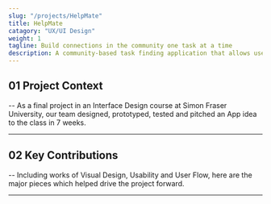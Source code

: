 ```yaml
---
slug: "/projects/HelpMate"
title: HelpMate
catagory: "UX/UI Design"
weight: 1
tagline: Build connections in the community one task at a time
description: A community-based task finding application that allows users to help their community members with household chores.
---
```


## 01 Project Context
-- As a final project in an Interface Design course at Simon Fraser University, our team designed, prototyped, tested and pitched an App idea to the class in 7 weeks.

<ProjectInfo>
  <ProjectInfoItem
    fieldName="My Role"
    value="UX/UI Design, Illustration"
  />
  <ProjectInfoItem
    fieldName="Project Scope"
    value="7 weeks school porject"
  />
  <ProjectInfoItem fieldName="Tools" value="Figma" />
  <ProjectInfoItem
    fieldName="Team"
    value="Jessie Li, Jennifer Ho, Mattias Hallin, Alvin Leung"
  />
</ProjectInfo>

***

## 02 Key Contributions
-- Including works of Visual Design, Usability and User Flow, here are the major pieces which helped drive the project forward.



***
